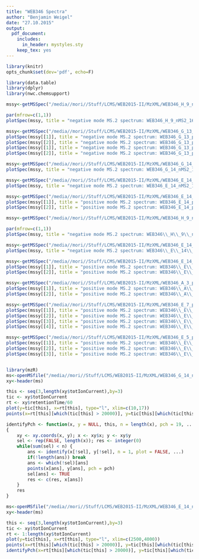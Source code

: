 ```yaml
---
title: "WEB346 Spectra"
author: "Benjamin Weigel"
date: "27.10.2015"
output:
  pdf_document:
    includes:
      in_header: mystyles.sty
    keep_tex: yes
---
```


```r
library(knitr)
opts_chunk$set(dev='pdf', echo=F)
```


```r
library(data.table)
library(dplyr)
library(nwc.chemsupport)
```



```r
mssy<-getMSSpec("/media//mori//Stuff/LCMS/WEB2015-II/MzXML/WEB346_H_9_nMS2_163,177.mzXML", scan = c(3477))

par(mfrow=c(1,1))
plotSpec(mssy, title = "negative mode MS.2 spectrum: WEB346_H_9_nMS2_163,177.mzXML\nCID@30%.NCE, precursor.mz 177, rt = 13.6 min, scan 3477", xrange = c(110,185), yrange = c(0,105))  

mssy<-getMSSpec("/media//mori//Stuff/LCMS/WEB2015-II/MzXML/WEB346_G_13_pMS2_209,195.mzXML", scan = c(3363,3575,3364,3572))
plotSpec(mssy[[1]], title = "negative mode MS.2 spectrum: WEB346_G_13_pMS2_209,195.mzXML\nCID@30%.NCE, precursor.mz 209, rt = 12.95 min, scan 3363", xrange = c(110,210), yrange = c(0,105))  
plotSpec(mssy[[2]], title = "negative mode MS.2 spectrum: WEB346_G_13_pMS2_209,195.mzXML\nCID@30%.NCE, precursor.mz 209, rt = 13.75 min, scan 3575", xrange = c(110,210), yrange = c(0,105))  
plotSpec(mssy[[1]], title = "negative mode MS.2 spectrum: WEB346_G_13_pMS2_209,195.mzXML\nCID@40%.NCE, precursor.mz 209, rt = 12.95 min, scan 3364", xrange = c(110,210), yrange = c(0,105))  
plotSpec(mssy[[2]], title = "negative mode MS.2 spectrum: WEB346_G_13_pMS2_209,195.mzXML\nCID@40%.NCE, precursor.mz 209, rt = 13.75 min, scan 3572", xrange = c(110,210), yrange = c(0,105))  

mssy<-getMSSpec("/media//mori//Stuff/LCMS/WEB2015-II/MzXML/WEB346_G_14_nMS2_193,207.mzXML", scan = c(3726))
plotSpec(mssy, title = "negative mode MS.2 spectrum: WEB346_G_14_nMS2_193,207.mzXML\nCID@40%.NCE, precursor.mz 207, rt = ??? min, scan 3726", xrange = c(110,210), yrange = c(0,105))  

mssy<-getMSSpec("/media//mori//Stuff/LCMS/WEB2015-II/MzXML/WEB346_E_14_nMS2_193,207.mzXML", scan = c(3261))
plotSpec(mssy, title = "negative mode MS.2 spectrum: WEB346_E_14_nMS2_193,207.mzXML\nCID@30%.NCE, precursor.mz 207, rt = 12.9 min, scan 3261", xrange = c(90,210), yrange = c(0,105))  

mssy<-getMSSpec("/media//mori//Stuff/LCMS/WEB2015-II/MzXML/WEB346_E_14_pMS2_209,195.mzXML", scan = c(3363,3571))
plotSpec(mssy[[1]], title = "positive mode MS.2 spectrum: WEB346_E_14_pMS2_209,195.mzXML\nCID@30%.NCE, precursor.mz 209, rt = 12.95 min, scan 3363", xrange = c(90,210), yrange = c(0,105))  
plotSpec(mssy[[2]], title = "positive mode MS.2 spectrum: WEB346_E_14_pMS2_209,195.mzXML\nCID@30%.NCE, precursor.mz 209, rt = 13.74 min, scan 3571", xrange = c(90,210), yrange = c(0,105)) 
```

```r
mssy<-getMSSpec("/media//mori//Stuff/LCMS/WEB2015-II/MzXML/WEB346_H_9_nMS2_163,177.mzXML", scan = c(3477))

par(mfrow=c(1,1))
plotSpec(mssy, title = "negative mode MS.2 spectrum: WEB346\\_H\\_9\\_nMS2\\_163,177.mzXML\nCID@30\\%.NCE, precursor.mz 177, rt = 13.6 min, scan 3477", xrange = c(90,210), yrange = c(0,105))  

mssy<-getMSSpec("/media//mori//Stuff/LCMS/WEB2015-II/MzXML/WEB346_E_14_nMS2_193,207.mzXML", scan = c(3261))
plotSpec(mssy, title = "negative mode MS.2 spectrum: WEB346\\_E\\_14\\_nMS2\\_193,207.mzXML\nCID@30\\%.NCE, precursor.mz 207, rt = 12.9 min, scan 3261", xrange = c(90,210), yrange = c(0,105))  

mssy<-getMSSpec("/media//mori//Stuff/LCMS/WEB2015-II/MzXML/WEB346_E_14_pMS2_209,195.mzXML", scan = c(3363,3571))
plotSpec(mssy[[1]], title = "positive mode MS.2 spectrum: WEB346\\_E\\_14\\_pMS2\\_209,195.mzXML\nCID@30\\%.NCE, precursor.mz 209, rt = 12.95 min, scan 3363", xrange = c(90,210), yrange = c(0,105))  
plotSpec(mssy[[2]], title = "positive mode MS.2 spectrum: WEB346\\_E\\_14\\_pMS2\\_209,195.mzXML\nCID@30\\%.NCE, precursor.mz 209, rt = 13.74 min, scan 3571", xrange = c(90,210), yrange = c(0,105)) 

mssy<-getMSSpec("/media//mori//Stuff/LCMS/WEB2015-II/MzXML/WEB346_A_3_pMS2,HCD_317,303.mzXML", scan = c(3643,3644))
plotSpec(mssy[[1]], title = "positive mode MS.2 spectrum: WEB346\\_A\\_3\\_pMS2,HCD\\_317,303.mzXML\nCID@45\\%.NCE, precursor.mz 317, rt = 14.54 min, scan 3643", yrange = c(0,105), xrange=c(50,320))  
plotSpec(mssy[[2]], title = "positive mode MS.2 spectrum: WEB346\\_A\\_3\\_pMS2,HCD\\_317,303.mzXML\nHCD@100\\%.NCE, precursor.mz 317, rt = 14.54 min, scan 3644", yrange = c(0,105), xrange=c(50,320), tresh = 15)  

mssy<-getMSSpec("/media//mori//Stuff/LCMS/WEB2015-II/MzXML/WEB346_E_7_pMS2,HCD_315,301.mzXML", scan = c(3631,3632,3187,3188))
plotSpec(mssy[[1]], title = "positive mode MS.2 spectrum: WEB346\\_E\\_7\\_pMS2,HCD\\_315,301.mzXML\nCID@45\\%.NCE, precursor.mz 315, rt = 14.53 min, scan 3631", yrange = c(0,105), xrange=c(50,320), tresh=5)  
plotSpec(mssy[[2]], title = "positive mode MS.2 spectrum: WEB346\\_E\\_7\\_pMS2,HCD\\_315,301.mzXML\nHCD@100\\%.NCE, precursor.mz 315, rt = 14.53 min, scan 3632", yrange = c(0,105), xrange=c(50,320), tresh=10)  
plotSpec(mssy[[3]], title = "positive mode MS.2 spectrum: WEB346\\_E\\_7\\_pMS2,HCD\\_315,301.mzXML\nCID@45\\%.NCE, precursor.mz 315, rt = 12.77 min, scan 3187", yrange = c(0,105), xrange=c(50,320), tresh=5)  
plotSpec(mssy[[4]], title = "positive mode MS.2 spectrum: WEB346\\_E\\_7\\_pMS2,HCD\\_315,301.mzXML\nHCD@100\\%.NCE, precursor.mz 315, rt = 12.77 min, scan 3188", yrange = c(0,105), xrange=c(50,320), tresh=15) 

mssy<-getMSSpec("/media//mori//Stuff/LCMS/WEB2015-II/MzXML/WEB346_E_5_pMS2,HCD_285,271.mzXML", scan = c(3139,3140,3760))
plotSpec(mssy[[1]], title = "positive mode MS.2 spectrum: WEB346\\_E\\_5\\_pMS2,HCD\\_285,271.mzXML\nCID@45\\%.NCE, precursor.mz 285, rt = 12.59 min, scan 3139", yrange = c(0,105), xrange=c(50,320), tresh=5)  
plotSpec(mssy[[2]], title = "positive mode MS.2 spectrum: WEB346\\_E\\_5\\_pMS2,HCD\\_285,271.mzXML\nHCD@100\\%.NCE, precursor.mz 285, rt = 12.59 min, scan 3140", yrange = c(0,105), xrange=c(50,320), tresh=10)  
plotSpec(mssy[[3]], title = "positive mode MS.2 spectrum: WEB346\\_E\\_5\\_pMS2,HCD\\_285,271.mzXML\nCID@45\\%.NCE, precursor.mz 285, rt = 15.05 min, scan 3760", yrange = c(0,105), xrange=c(50,320), tresh=5)  


library(mzR)
ms<-openMSfile("/media//mori//Stuff/LCMS/WEB2015-II/MzXML/WEB346_G_14_nMS2_193,207.mzXML")
xy<-header(ms)

this <- seq(3,length(xy$totIonCurrent),by=3)
tic <- xy$totIonCurrent
rt <- xy$retentionTime/60
plot(y=tic[this], x=rt[this], type="l", xlim=c(10,17))
points(x=rt[this][which(tic[this] > 20000)], y=tic[this][which(tic[this] > 20000)], col="red", pch=4)

identifyPch <- function(x, y = NULL, this, n = length(x), pch = 19, ...)
{
    xy <- xy.coords(x, y); x <- xy$x; y <- xy$y
    sel <- rep(FALSE, length(x)); res <- integer(0)
    while(sum(sel) < n) {
        ans <- identify(x[!sel], y[!sel], n = 1, plot = FALSE, ...)
        if(!length(ans)) break
        ans <- which(!sel)[ans]
        points(x[ans], y[ans], pch = pch)
        sel[ans] <- TRUE
        res <- c(res, x[ans])
    }
    res
}

ms<-openMSfile("/media//mori//Stuff/LCMS/WEB2015-II/MzXML/WEB346_E_14_nMS2_193,207.mzXML")
xy<-header(ms)

this <- seq(3,length(xy$totIonCurrent),by=3)
tic <- xy$totIonCurrent
rt <- 1:length(xy$totIonCurrent)
plot(y=tic[this], x=rt[this], type="l", xlim=c(2500,4000))
points(x=rt[this][which(tic[this] > 20000)], y=tic[this][which(tic[this] > 20000)], col="red", pch=4)
identifyPch(x=rt[this][which(tic[this] > 20000)], y=tic[this][which(tic[this] > 20000)], this = this)
```
